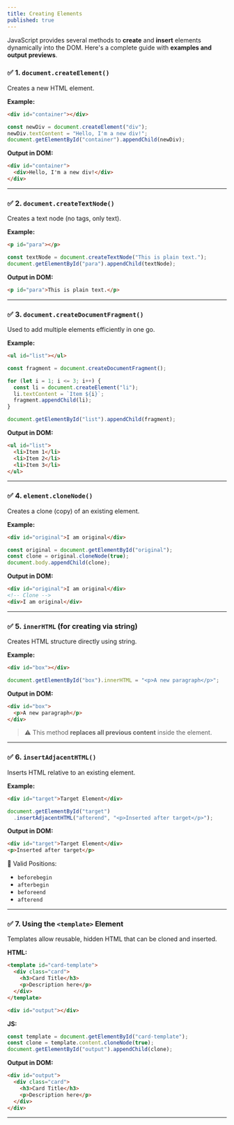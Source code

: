 ```yaml
---
title: Creating Elements
published: true
---
```


JavaScript provides several methods to **create** and **insert** elements dynamically into the DOM. Here's a complete guide with **examples and output previews**.


### ✅ 1. `document.createElement()`

Creates a new HTML element.

**Example:**
```html
<div id="container"></div>
```

```js
const newDiv = document.createElement("div");
newDiv.textContent = "Hello, I'm a new div!";
document.getElementById("container").appendChild(newDiv);
```

**Output in DOM:**

```html
<div id="container">
  <div>Hello, I'm a new div!</div>
</div>
```

---

### ✅ 2. `document.createTextNode()`

Creates a text node (no tags, only text).

**Example:**

```html
<p id="para"></p>
```

```js
const textNode = document.createTextNode("This is plain text.");
document.getElementById("para").appendChild(textNode);
```

**Output in DOM:**

```html
<p id="para">This is plain text.</p>
```

---

### ✅ 3. `document.createDocumentFragment()`

Used to add multiple elements efficiently in one go.

**Example:**

```html
<ul id="list"></ul>
```

```js
const fragment = document.createDocumentFragment();

for (let i = 1; i <= 3; i++) {
  const li = document.createElement("li");
  li.textContent = `Item ${i}`;
  fragment.appendChild(li);
}

document.getElementById("list").appendChild(fragment);
```

**Output in DOM:**

```html
<ul id="list">
  <li>Item 1</li>
  <li>Item 2</li>
  <li>Item 3</li>
</ul>
```

---

### ✅ 4. `element.cloneNode()`

Creates a clone (copy) of an existing element.

**Example:**

```html
<div id="original">I am original</div>
```

```js
const original = document.getElementById("original");
const clone = original.cloneNode(true);
document.body.appendChild(clone);
```

**Output in DOM:**

```html
<div id="original">I am original</div>
<!-- Clone -->
<div>I am original</div>
```

---

### ✅ 5. `innerHTML` (for creating via string)

Creates HTML structure directly using string.

**Example:**

```html
<div id="box"></div>
```

```js
document.getElementById("box").innerHTML = "<p>A new paragraph</p>";
```

**Output in DOM:**

```html
<div id="box">
  <p>A new paragraph</p>
</div>
```

> ⚠️ This method **replaces all previous content** inside the element.

---

### ✅ 6. `insertAdjacentHTML()`

Inserts HTML relative to an existing element.

**Example:**

```html
<div id="target">Target Element</div>
```

```js
document.getElementById("target")
  .insertAdjacentHTML("afterend", "<p>Inserted after target</p>");
```

**Output in DOM:**

```html
<div id="target">Target Element</div>
<p>Inserted after target</p>
```

📌 Valid Positions:

* `beforebegin`
* `afterbegin`
* `beforeend`
* `afterend`

---

### ✅ 7. Using the `<template>` Element

Templates allow reusable, hidden HTML that can be cloned and inserted.

**HTML:**

```html
<template id="card-template">
  <div class="card">
    <h3>Card Title</h3>
    <p>Description here</p>
  </div>
</template>

<div id="output"></div>
```

**JS:**

```js
const template = document.getElementById("card-template");
const clone = template.content.cloneNode(true);
document.getElementById("output").appendChild(clone);
```

**Output in DOM:**

```html
<div id="output">
  <div class="card">
    <h3>Card Title</h3>
    <p>Description here</p>
  </div>
</div>
```

---

